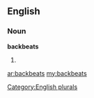 ==English==

===Noun===
'''backbeats'''

# {{plural of|[[backbeat]]}}

[[Category:English plurals]]

[[ar:backbeats]]
[[my:backbeats]]